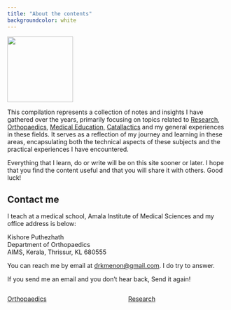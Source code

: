 ```yaml
---
title: "About the contents"
backgroundcolor: white
---
```


![](image/knotes.png){width="150"}

This compilation represents a collection of notes and insights I have gathered over the years, primarily focusing on topics related to [Research](https://www.knotes.co.in/biomedical/research%20methodology/science), [Orthopaedics](https://www.knotes.co.in/revision%20notes/basic%20science/bone), [Medical Education,](https://www.knotes.co.in/education%20technology/zotero) [Catallactics](https://www.knotes.co.in/catallactics/personal/conifers) and my general experiences in these fields. It serves as a reflection of my journey and learning in these areas, encapsulating both the technical aspects of these subjects and the practical experiences I have encountered.

Everything that I learn, do or write will be on this site sooner or later. I hope that you find the content useful and that you will share it with others. Good luck!

## Contact me {#sec-contact-me}

I teach at a medical school, Amala Institute of Medical Sciences and my office address is below:

Kishore Puthezhath\
Department of Orthopaedics\
AIMS, Kerala, Thrissur, KL 680555

You can reach me by email at [drkmenon\@gmail.com](mailto:drkmenon@gmail.com){.email}. I do try to answer.

If you send me an email and you don't hear back, Send it again!

::: columns
::: column
::: {.get-started .alt-background}
::: content-block
[Orthopaedics](https://www.knotes.co.in/revision%20notes/adult%20pathology/charcot){.btn-action-primary .btn-action .btn .btn-success .btn-lg role="button" style="margin-top: 1em;"}
:::
:::
:::

::: column
::: {.get-started .alt-background}
::: content-block
[Research](https://www.knotes.co.in/biomedical/research%20methodology/science){.btn-action-primary .btn-action .btn .btn-success .btn-lg role="button" style="margin-top: 1em;"}
:::
:::
:::
:::
